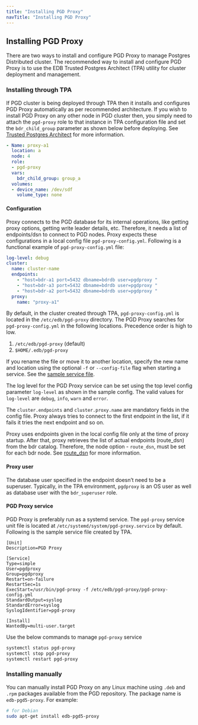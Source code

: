 ```yaml
---
title: "Installing PGD Proxy"
navTitle: "Installing PGD Proxy"
---
```


## Installing PGD Proxy

There are two ways to install and configure PGD Proxy to manage Postgres Distributed cluster. The recommended way to install and configure PGD Proxy is to use the EDB Trusted Postgres Architect (TPA) utility for cluster deployment and management.

### Installing through TPA

If PGD cluster is being deployed through TPA then it installs and configures PGD Proxy automatically as per recommended architecture. If you wish to install PGD Proxy on any other node in PGD cluster then, you simply need to attach the `pgd-proxy` role to that instance in TPA configuration file and set the `bdr_child_group` parameter as shown below before deploying. See [Trusted Postgres Architect](tpa) for more information.

```yaml
- Name: proxy-a1
  location: a
  node: 4
  role:
  - pgd-proxy
  vars:
    bdr_child_group: group_a
  volumes:
  - device_name: /dev/sdf
    volume_type: none
```

#### Configuration

Proxy connects to the PGD database for its internal operations, like getting proxy options, getting write leader details, etc. Therefore, it needs a list of endpoints/dsn to connect to PGD nodes. Proxy expects these configurations in a local config file `pgd-proxy-config.yml`. Following is a functional example of `pgd-proxy-config.yml` file:

```yaml
log-level: debug
cluster:
  name: cluster-name
  endpoints:
    - "host=bdr-a1 port=5432 dbname=bdrdb user=pgdproxy "
    - "host=bdr-a3 port=5432 dbname=bdrdb user=pgdproxy "
    - "host=bdr-a2 port=5432 dbname=bdrdb user=pgdproxy "
  proxy:
    name: "proxy-a1"
```

By default, in the cluster created through TPA, `pgd-proxy-config.yml` is located in the `/etc/edb/pgd-proxy` directory. The PGD Proxy searches for `pgd-proxy-config.yml` in the following locations. Precedence order is high to low.

  1. `/etc/edb/pgd-proxy` (default)
  2. `$HOME/.edb/pgd-proxy`

If you rename the file or move it to another location, specify the new name and location using the optional `-f` or `--config-file` flag when starting a service. See the [sample service file](#pgd-proxy-service).

The log level for the PGD Proxy service can be set using the top level config parameter `log-level` as shown in the sample config. The valid values for `log-level` are `debug`, `info`, `warn` and  `error`.

The `cluster.endpoints` and `cluster.proxy.name` are mandatory fields in the config file. Proxy always tries to connect to the first endpoint in the list, if it fails it tries the next endpoint and so on.

Proxy uses endpoints given in the local config file only at the time of proxy startup. After that, proxy retrieves the list of actual endpoints (route_dsn) from the bdr catalog. Therefore, the node option - `route_dsn`, must be set for each bdr node. See [route_dsn](routing#configuration) for more information.

#### Proxy user

The database user specified in the endpoint doesn’t need to be a superuser. Typically, in the TPA environment, `pgdproxy` is an OS user as well as database user with the `bdr_superuser` role.

#### PGD Proxy service

PGD Proxy is preferably run as a systemd service. The `pgd-proxy` service unit file is located at `/etc/systemd/system/pgd-proxy.service` by default. Following is the sample service file created by TPA.

```text
[Unit]
Description=PGD Proxy

[Service]
Type=simple
User=pgdproxy
Group=pgdproxy
Restart=on-failure
RestartSec=1s
ExecStart=/usr/bin/pgd-proxy -f /etc/edb/pgd-proxy/pgd-proxy-config.yml
StandardOutput=syslog
StandardError=syslog
SyslogIdentifier=pgd-proxy

[Install]
WantedBy=multi-user.target
```

Use the below commands to manage `pgd-proxy` service

```sh
systemctl status pgd-proxy
systemctl stop pgd-proxy
systemctl restart pgd-proxy
```

### Installing manually

You can manually install PGD Proxy on any Linux machine using `.deb` and `.rpm` packages available from the PGD repository. The package name is `edb-pgd5-proxy`. For example:

```sh
# for Debian
sudo apt-get install edb-pgd5-proxy
```
